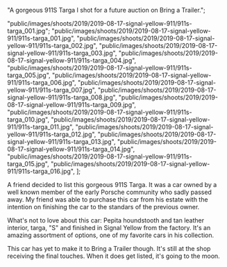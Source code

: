 
  "A gorgeous 911S Targa I shot for a future auction on Bring a Trailer.";

  "public/images/shoots/2019/2019-08-17-signal-yellow-911/911s-targa_001.jpg";
  "public/images/shoots/2019/2019-08-17-signal-yellow-911/911s-targa_001.jpg",
  "public/images/shoots/2019/2019-08-17-signal-yellow-911/911s-targa_002.jpg",
  "public/images/shoots/2019/2019-08-17-signal-yellow-911/911s-targa_003.jpg",
  "public/images/shoots/2019/2019-08-17-signal-yellow-911/911s-targa_004.jpg",
  "public/images/shoots/2019/2019-08-17-signal-yellow-911/911s-targa_005.jpg",
  "public/images/shoots/2019/2019-08-17-signal-yellow-911/911s-targa_006.jpg",
  "public/images/shoots/2019/2019-08-17-signal-yellow-911/911s-targa_007.jpg",
  "public/images/shoots/2019/2019-08-17-signal-yellow-911/911s-targa_008.jpg",
  "public/images/shoots/2019/2019-08-17-signal-yellow-911/911s-targa_009.jpg",
  "public/images/shoots/2019/2019-08-17-signal-yellow-911/911s-targa_010.jpg",
  "public/images/shoots/2019/2019-08-17-signal-yellow-911/911s-targa_011.jpg",
  "public/images/shoots/2019/2019-08-17-signal-yellow-911/911s-targa_012.jpg",
  "public/images/shoots/2019/2019-08-17-signal-yellow-911/911s-targa_013.jpg",
  "public/images/shoots/2019/2019-08-17-signal-yellow-911/911s-targa_014.jpg",
  "public/images/shoots/2019/2019-08-17-signal-yellow-911/911s-targa_015.jpg",
  "public/images/shoots/2019/2019-08-17-signal-yellow-911/911s-targa_016.jpg",
];

A friend decided to list this gorgeous 911S Targa. It was a car owned by a well known member of the early Porsche community who sadly passed away. My friend was able to purchase this car from his estate with the intention on finishing the car to the standars of the previous owner.

What's not to love about this car: Pepita houndstooth and tan leather interior, targa, "S" and finished in Signal Yellow from the factory. It's an amazing assortment of options, one of my favorite cars in his collection.

This car has yet to make it to Bring a Trailer though. It's still at the shop receiving the final touches. When it does get listed, it's going to the moon.
